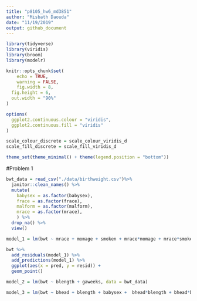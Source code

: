 ```yaml
---
title: "p8105_hw6_md3851"
author: "Misbath Daouda"
date: "11/19/2019"
output: github_document
---
```


```r
library(tidyverse)
library(viridis)
library(broom)
library(modelr)

knitr::opts_chunk$set(
	echo = TRUE,
	warning = FALSE,
	fig.width = 8, 
  fig.height = 6,
  out.width = "90%"
)

options(
  ggplot2.continuous.colour = "viridis",
  ggplot2.continuous.fill = "viridis"
)

scale_colour_discrete = scale_colour_viridis_d
scale_fill_discrete = scale_fill_viridis_d

theme_set(theme_minimal() + theme(legend.position = "bottom"))
```

#Problem 1 

```r
bwt_data = read_csv("./data/birthweight.csv")%>% 
  janitor::clean_names() %>%
  mutate( 
    babysex = as.factor(babysex),
    frace = as.factor(frace),
    malform = as.factor(malform), 
    mrace = as.factor(mrace),
    ) %>%
  drop_na() %>%
  view()

model_1 = lm(bwt ~ mrace + momage + smoken + mrace*momage + mrace*smoken + momage*smoken, data = bwt_data)

bwt %>% 
  add_residuals(model_1) %>%
  add_predictions(model_1) %>% 
  ggplot(aes(x = pred, y = resid)) + 
  geom_point()

model_2 = lm(bwt ~ blength + gaweeks, data = bwt_data)

model_3 = lm(bwt ~ bhead + blength + babysex +  bhead*blength + bhead*babysex + blength*babysex + bhead*blength*babysex, data = bwt_data)
  
```

